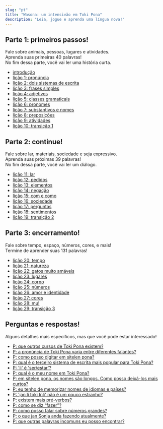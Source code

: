 ```yaml
---
slug: "pt"
title: "Wasona: um intensivão em Toki Pona"
description: "Leia, jogue e aprenda uma língua nova!"
---
```

## Parte 1: primeiros passos!

Fale sobre animais, pessoas, lugares e atividades.  
Aprenda suas primeiras 40 palavras!  
No fim dessa parte, você vai ler uma história curta.

* [introdução](/pt/00/)
* [lição 1: pronúncia](/pt/01/)
* [lição 2: dois sistemas de escrita](/pt/02/)
* [lição 3: frases simples](/pt/03/)
* [lição 4: adjetivos](/pt/04/)
* [lição 5: classes gramaticais](/pt/05/)
* [lição 6: pronomes](/pt/06/)
* [lição 7: substantivos e nomes](/pt/07/)
* [lição 8: preposições](/pt/08/)
* [lição 9: atividades](/pt/09/)
* [lição 10: transição 1](/pt/10/)

## Parte 2: continue!

Fale sobre lar, materiais, sociedade e seja expressivo.  
Aprenda suas próximas 39 palavras!  
No fim dessa parte, você vai ler um diálogo.

* [lição 11: lar](/pt/11/)
* [lição 12: pedidos](/pt/12/)
* [lição 13: elementos](/pt/13/)
* [lição 14: negação](/pt/14/)
* [lição 15: com e como](/pt/15/)
* [lição 16: sociedade](/pt/16/)
* [lição 17: perguntas](/pt/17/)
* [lição 18: sentimentos](/pt/18/)
* [lição 19: transição 2](/pt/19/)

## Parte 3: encerramento!

Fale sobre tempo, espaço, números, cores, e mais!  
Termine de aprender suas 131 palavras!

* [lição 20: tempo](/pt/20/)
* [lição 21: natureza](/pt/21/)
* [lição 22: gatos muito amáveis](/pt/22/)
* [lição 23: lugares](/pt/23/)
* [lição 24: corpo](/pt/24/)
* [lição 25: números](/pt/25/)
* [lição 26: amor e identidade](/pt/26/)
* [lição 27: cores](/pt/27/)
* [lição 28: mu!](/pt/28/)
* [lição 29: transição 3](/pt/29/)

## Perguntas e respostas!

Alguns detalhes mais específicos, mas que você pode estar interessado!

* [P: que outros cursos de Toki Pona existem?](/pt/other-courses/)
* [P: a pronúncia de Toki Pona varia entre diferentes falantes?](/pt/sound-variation/)
* [P: como posso digitar em sitelen pona?](/pt/fonts/)
* [P: qual é o terceiro sistema de escrita mais popular para Toki Pona?](/pt/sitelen-sitelen/)
* [P: 'li' é 'ser/estar'?](/pt/li-and-is/)
* [P: qual é o meu nome em Toki Pona?](/pt/make-a-name/)
* [P: em sitelen pona, os nomes são longos. Como posso deixá-los mais curtos?](/pt/simpler-cartouches/)
* [P: eu tenho de memorizar nomes de idiomas e países?](/pt/languages-countries/)
* [P: 'jan li toki Inli' não é um pouco estranho?](/pt/named-verbs/)
* [P: existem mais pré-verbos?](/pt/more-preverbs/)
* [P: como se diz “fazer”?](/pt/doing/)
* [P: como posso falar sobre números grandes?](/pt/large-numbers/)
* [P: o que jan Sonja anda fazendo atualmente?](/pt/jan-sonja/)
* [P: que outras palavras incomuns eu posso encontrar?](/pt/uncommon-words/)
